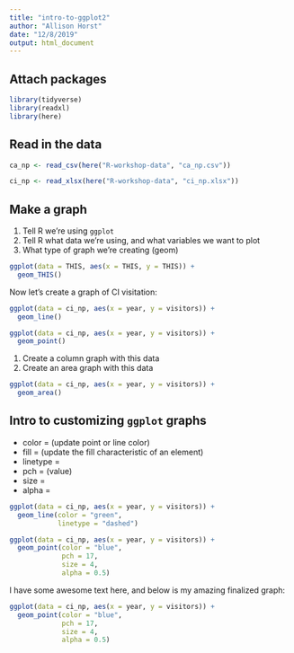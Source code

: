 ```yaml
---
title: "intro-to-ggplot2"
author: "Allison Horst"
date: "12/8/2019"
output: html_document
---
```


## Attach packages

```r
library(tidyverse)
library(readxl)
library(here)
```

## Read in the data

```r
ca_np <- read_csv(here("R-workshop-data", "ca_np.csv"))

ci_np <- read_xlsx(here("R-workshop-data", "ci_np.xlsx"))
```

## Make a graph

1. Tell R we're using `ggplot`
2. Tell R what data we're using, and what variables we want to plot
3. What type of graph we're creating (geom)

```r
ggplot(data = THIS, aes(x = THIS, y = THIS)) +
  geom_THIS()
```

Now let's create a graph of CI visitation: 
```r
ggplot(data = ci_np, aes(x = year, y = visitors)) +
  geom_line()
```

```r
ggplot(data = ci_np, aes(x = year, y = visitors)) +
  geom_point()
```

1. Create a column graph with this data
2. Create an area graph with this data

```r
ggplot(data = ci_np, aes(x = year, y = visitors)) +
  geom_area()
```

## Intro to customizing `ggplot` graphs

- color = (update point or line color)
- fill = (update the fill characteristic of an element)
- linetype = 
- pch = (value)
- size = 
- alpha = 

```r
ggplot(data = ci_np, aes(x = year, y = visitors)) +
  geom_line(color = "green",
            linetype = "dashed")
```

```r
ggplot(data = ci_np, aes(x = year, y = visitors)) +
  geom_point(color = "blue",
             pch = 17,
             size = 4,
             alpha = 0.5)
```

I have some awesome text here, and below is my amazing finalized graph: 

```r
ggplot(data = ci_np, aes(x = year, y = visitors)) +
  geom_point(color = "blue",
             pch = 17,
             size = 4,
             alpha = 0.5)
```

